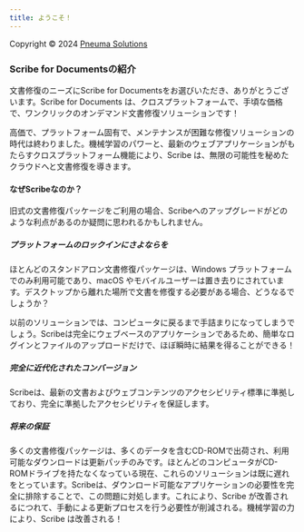 ```yaml
---
title: ようこそ！
---
```



Copyright © 2024 [Pneuma Solutions](https://www.pneumasolutions.com)  
### Scribe for Documentsの紹介

文書修復のニーズにScribe for Documentsをお選びいただき、ありがとうございます。Scribe for Documents は、クロスプラットフォームで、手頃な価格で、ワンクリックのオンデマンド文書修復ソリューションです！

高価で、プラットフォーム固有で、メンテナンスが困難な修復ソリューションの時代は終わりました。機械学習のパワーと、最新のウェブアプリケーションがもたらすクロスプラットフォーム機能により、Scribe は、無限の可能性を秘めたクラウドへと文書修復を導きます。

#### なぜScribeなのか？

旧式の文書修復パッケージをご利用の場合、Scribeへのアップグレードがどのような利点があるのか疑問に思われるかもしれません。

##### プラットフォームのロックインにさよならを

ほとんどのスタンドアロン文書修復パッケージは、Windows プラットフォームでのみ利用可能であり、macOS やモバイルユーザーは置き去りにされています。デスクトップから離れた場所で文書を修復する必要がある場合、どうなるでしょうか？

以前のソリューションでは、コンピュータに戻るまで手詰まりになってしまうでしょう。Scribeは完全にウェブベースのアプリケーションであるため、簡単なログインとファイルのアップロードだけで、ほぼ瞬時に結果を得ることができる！

##### 完全に近代化されたコンバージョン

Scribeは、最新の文書およびウェブコンテンツのアクセシビリティ標準に準拠しており、完全に準拠したアクセシビリティを保証します。

##### 将来の保証

多くの文書修復パッケージは、多くのデータを含むCD-ROMで出荷され、利用可能なダウンロードは更新パッチのみです。ほとんどのコンピュータがCD-ROMドライブを持たなくなっている現在、これらのソリューションは既に遅れをとっています。Scribeは、ダウンロード可能なアプリケーションの必要性を完全に排除することで、この問題に対処します。これにより、Scribe が改善されるにつれて、手動による更新プロセスを行う必要性が削減される。機械学習の力により、Scribe は改善される！

